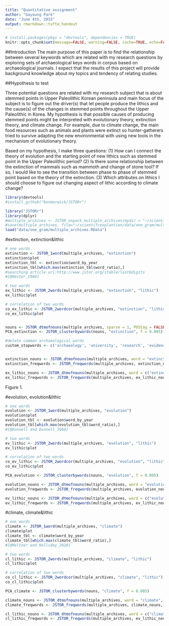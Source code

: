 ```yaml
---
title: "Quantitative assignment"
author: "Gayoung Park"
date: "June 4th, 2015"
output: rmarkdown::tufte_handout
---
```


```r
# install.packages(pkgs = "devtools", dependencies = TRUE)
knitr::opts_chunk$set(message=FALSE, warning=FALSE, cache=TRUE, echo=FALSE)
```

##Introduction
The main purpose of this paper is to find the relationship between several keywords which are related with my research questions by exploring sets of archaeological keys words in corpus based on archaeological journals. I expect that the results of this project will provide background knowledge about my topics and tendency of relating studies. 

##Hypothesis to test

Three potential questions are related with my research subject that is about stemmed points in Upper Paleolithic Korean peninsula and main focus of the subject is to figure out the driver(s) that let people produce the lithics and the cause(s) of the changes in stemmed points throughout the Upper Paleolithic in Korea. My hypothesis is that possible causes of producing stemmed points might be interpreted with evolutionary theory, extinction theory, and climate change. For example, due to climate change, the main food resources such as animals and plants were extinct so hunter-gatherers tried to survive adapting the new environmental with using new tools in the mechanism of evolutionary theory. 

Based on my hypothesis, I make three questions:
(1) How can I connect the theory of evolution and the starting point of new lithics such as stemmed point in the Upper Paleolithic period?
(2) Is there some relationship between the extinction of mammals such as mammoth and change of stone tool? If so, I would like to see the transition between phase to phase of stemmed point based on the theory of the extinction.
(3) Which attributes on lithics I should choose to figure out changing aspect of lithic according to climate change?


```r
library(devtools)
#install_github("benmarwick/JSTORr")
```


```r
library("JSTORr")
library(dplyr)
#multiple_archives <- JSTOR_unpack_multiple_archives(mydir = "~/scientifcexplantion/data/one_gram")
#save(multiple_archives, file="~/scientifcexplantion/data/one_gram/multiple_archives.RData")
load("data/one_gram/multiple_archives.RData")
```


#extinction, extinction&lithic

```r
# one words
extinction <- JSTOR_1word(multiple_archives, "extinction")
extinction$plot
extinction_tbl <- extinction$word_by_year
extinction_tbl[which.max(extinction_tbl$word_ratio),]
#searching article url:http://www.jstor.org/stable/last6digits  
#[@Hester_1960]

# two words
ex_lithic <- JSTOR_2words(multiple_archives, "extinction", "lithic")
ex_lithic$plot

# correlation of two words
co_ex_lithic <- JSTOR_2wordcor(multiple_archives, "extinction", "lithic")
co_ex_lithic$plot


nouns <- JSTOR_dtmofnouns(multiple_archives, sparse = 1, POStag = FALSE)
PCA_extinction <- JSTOR_clusterbywords(nouns, "extinction", f = 0.005)

#delete common archaeological words
custom_stopwords <- c('archaeology', 'university', 'research', 'evidence', 'journal', 'world', 'site', 'cambridge', 'archaeol', 'area', 'region', 'period', 'analysis', 'anthropology', 'springer', 'production', 'figure', 'work', 'world', 'concept', 'human', 'middle', 'altamira', 'culture', 'record', 'citation', 'discipline', 'author', 'proportion', 'literature', 'report', 'approach', 'cambridge' )


extinction_nouns <- JSTOR_dtmofnouns(multiple_archives, word = "extinction", sparse = 1, POStag = TRUE)
extinction_freqwords <- JSTOR_freqwords(multiple_archives, extinction_nouns, custom_stopwords, n = 5)

ex_lithic_nouns <- JSTOR_dtmofnouns(multiple_archives, word = c("extinction","lithic"), sparse = 1, POStag = TRUE)
ex_lithic_freqwords <- JSTOR_freqwords(multiple_archives, ex_lithic_nouns, custom_stopwords, n = 5)

```
Figure 1. 

#evolution, evolution&lithic


```r
# one words
evolution <- JSTOR_1word(multiple_archives, "evolution")
evolution$plot
evolution_tbl <- evolution$word_by_year
evolution_tbl[which.max(evolution_tbl$word_ratio),]
#[@Dunnell and Dunnell_1960]

# two words
ev_lithic <- JSTOR_2words(multiple_archives, "evolution", "lithic")
ev_lithic$plot

# correlation of two words
co_ev_lithic <- JSTOR_2wordcor(multiple_archives, "evolution", "lithic")
co_ev_lithic$plot

PCA_evolution <- JSTOR_clusterbywords(nouns, "evolution", f = 0.005)

evolution_nouns <- JSTOR_dtmofnouns(multiple_archives, word = "evolution", sparse = 1, POStag = TRUE)
evolution_freqwords <- JSTOR_freqwords(multiple_archives, evolution_nouns, custom_stopwords, n = 5)

ev_lithic_nouns <- JSTOR_dtmofnouns(multiple_archives, word = c("evolution","lithic"), sparse = 1, POStag = TRUE)
ev_lithic_freqwords <- JSTOR_freqwords(multiple_archives, ev_lithic_nouns, custom_stopwords, n = 5)

```


#climate, climate&lithic

```r
# one words
climate <- JSTOR_1word(multiple_archives, "climate")
climate$plot
climate_tbl <- climate$word_by_year
climate_tbl[which.max(climate_tbl$word_ratio),]
#[@Meltzer and Holliday_2010]

# two words
cl_lithic <- JSTOR_2words(multiple_archives, "climate", "lithic")
cl_lithic$plot

# correlation of two words
co_cl_lithic <- JSTOR_2wordcor(multiple_archives, "climate", "lithic")
co_cl_lithic$plot

PCA_climate <- JSTOR_clusterbywords(nouns, "climate", f = 0.005)

climate_nouns <- JSTOR_dtmofnouns(multiple_archives, word = "climate", sparse = 1, POStag = TRUE)
climate_freqwords <- JSTOR_freqwords(multiple_archives, climate_nouns, custom_stopwords, n = 5)

cl_lithic_nouns <- JSTOR_dtmofnouns(multiple_archives, word = c("climate","lithic"), sparse = 1, POStag = TRUE)
cl_lithic_freqwords <- JSTOR_freqwords(multiple_archives, ev_lithic_nouns, custom_stopwords, n = 5)

```








